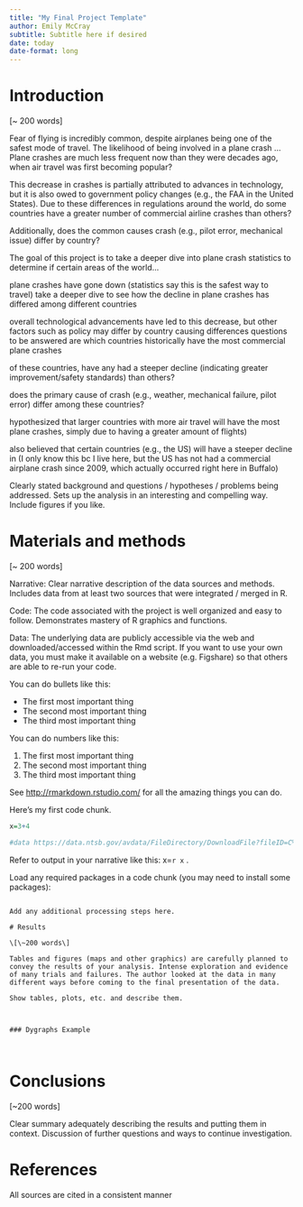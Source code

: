 ```yaml
---
title: "My Final Project Template"
author: Emily McCray
subtitle: Subtitle here if desired
date: today
date-format: long
---
```


# Introduction

\[\~ 200 words\]

Fear of flying is incredibly common, despite airplanes being one of the safest mode of travel. The likelihood of being involved in a plane crash ... Plane crashes are much less frequent now than they were decades ago, when air travel was first becoming popular?

This decrease in crashes is partially attributed to advances in technology, but it is also owed to government policy changes (e.g., the FAA in the United States). Due to these differences in regulations around the world, do some countries have a greater number of commercial airline crashes than others?

Additionally, does the common causes crash (e.g., pilot error, mechanical issue) differ by country?

The goal of this project is to take a deeper dive into plane crash statistics to determine if certain areas of the world...

plane crashes have gone down (statistics say this is the safest way to travel)
take a deeper dive to see how the decline in plane crashes has differed among different countries

overall technological advancements have led to this decrease, but other factors such as policy may differ by country causing differences
questions to be answered are which countries historically have the most commercial plane crashes

of these countries, have any had a steeper decline (indicating greater improvement/safety standards) than others?

does the primary cause of crash (e.g., weather, mechanical failure, pilot error) differ among these countries?

hypothesized that larger countries with more air travel will have the most plane crashes, simply due to having a greater amount of flights)

also believed that certain countries (e.g., the US) will have a steeper decline in (I only know this bc I live here, but the US has not had a commercial airplane crash since 2009, which actually occurred right here in Buffalo) 


Clearly stated background and questions / hypotheses / problems being addressed. Sets up the analysis in an interesting and compelling way. Include figures if you like.

# Materials and methods

\[\~ 200 words\]

Narrative: Clear narrative description of the data sources and methods. Includes data from at least two sources that were integrated / merged in R.

Code: The code associated with the project is well organized and easy to follow. Demonstrates mastery of R graphics and functions.

Data: The underlying data are publicly accessible via the web and downloaded/accessed within the Rmd script. If you want to use your own data, you must make it available on a website (e.g. Figshare) so that others are able to re-run your code.

You can do bullets like this:

-   The first most important thing
-   The second most important thing
-   The third most important thing

You can do numbers like this:

1.  The first most important thing
2.  The second most important thing
3.  The third most important thing

See <http://rmarkdown.rstudio.com/> for all the amazing things you can do.

Here's my first code chunk.

```r
x=3+4
```

```r
#data https://data.ntsb.gov/avdata/FileDirectory/DownloadFile?fileID=C%3A%5Cavdata%5Cavall.zip
```


Refer to output in your narrative like this: x=`r x` .

Load any required packages in a code chunk (you may need to install some packages):

```

Add any additional processing steps here.

# Results

\[\~200 words\]

Tables and figures (maps and other graphics) are carefully planned to convey the results of your analysis. Intense exploration and evidence of many trials and failures. The author looked at the data in many different ways before coming to the final presentation of the data.

Show tables, plots, etc. and describe them.


```


```

### Dygraphs Example



```

# Conclusions

\[\~200 words\]

Clear summary adequately describing the results and putting them in context. Discussion of further questions and ways to continue investigation.

# References

All sources are cited in a consistent manner

